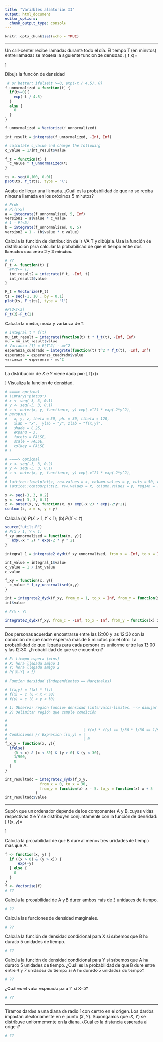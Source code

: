 ```yaml
---
title: "Variables aleatorias II"
output: html_document
editor_options: 
  chunk_output_type: console
---
```


```r
knitr::opts_chunk$set(echo = TRUE)
```

----

Un call-center recibe llamadas durante todo el día. El tiempo T (en minutos)
entre llamadas se modela la siguiente función de densidad.
\[
  f(x)=\begin{cases}
               c \cdot e^{- t/ 4.5}\qquad 0 \leq t < \infty\\
               0 \qquad \text{en otro caso (e.o.c.)}
      \end{cases}
\]

Dibuja la función de densidad.

```r
 # or better: ifelse(t >=0, exp(-t / 4.5), 0) 
f_unnormalized = function(t) {
  if(t>=0){
    exp(-t / 4.5)
  }
  else {
    0
  }
}

f_unnormalized = Vectorize(f_unnormalized)

int_result = integrate(f_unnormalized, -Inf, Inf)

# calculate c_value and change the following
c_value = 1/int_result$value

f_t = function(t) {
  c_value * f_unnormalized(t)
}

ts <- seq(0,100, 0.01)
plot(ts, f_t(ts), type = "l")
```

Acaba de llegar una llamada. ¿Cuál es la probabilidad de que no se reciba
ninguna llamada en los próximos 5 minutos?

```r
# Prob
# P)(T>5)
a = integrate(f_unnormalized, 5, Inf)
version1 = a$value * c_value
# 1 - P(<5)
b = integrate(f_unnormalized, 0, 5)
version2 = 1 - (b$value * c_value)
```


Calcula la función de distribución de la VA T y dibújala. Usa la función de distribución para
calcular la probabilidad de que el tiempo entre dos llamados sea entre 2 y 3
minutos.

```r
# ??
F_t <- function(t) {
  #P(T<= t)
  int_result2 = integrate(f_t, -Inf, t)
  int_result2$value
}

F_t = Vectorize(F_t)
ts = seq(-1, 10 , by = 0.1)
plot(ts, F_t(ts), type = "l")

#P(2<T<3)
F_t(3)-F_t(2)
```


Calcula la media, moda y varianza de T.

```r
# integral t * f(t)
mu_int_result = integrate(function(t) t * f_t(t), -Inf, Inf)
mu = mu_int_result$value
# Varianza [T] = E[T^2] - mu^2
esperanza_cuadrado = integrate(function(t) t^2 * f_t(t), -Inf, Inf)
esperanza = esperanza_cuadrado$value
varianza = esperanza - mu^2
```

---

La distribución de $X$ e $Y$ viene dada por:
 \[
  f(x)=\begin{cases}
              ce^{(-x^2)}e ^{(-2y^2)} \qquad -\infty < x < \infty, -\infty < y< \infty \\
              0 \qquad \text{e.o.c}
      \end{cases}
\]
Visualiza la función de densidad. 

```r
# ====> optional
# library("plot3D")
# x <- seq(-3, 3, 0.1)
# y <- seq(-3, 3, 0.1)
# z <- outer(x, y, function(x, y) exp(-x^2) * exp(-2*y^2))
# persp3D(
#   x, y, z, theta = 50, phi = 30, ltheta = 120,
#   xlab = "x",  ylab = "y", zlab = "f(x,y)",
#   shade = 0.25,
#   expand = 3,
#   facets = FALSE,
#   scale = FALSE,
#   colkey = FALSE
# )
```

```r
# ====> optional
# x <- seq(-3, 3, 0.2)
# y <- seq(-3, 3, 0.1)
# z <- outer(x, y, function(x, y) exp(-x^2) * exp(-2*y^2))
# 
# lattice::levelplot(z, row.values = x, column.values = y, cuts = 50, colorkey=FALSE)
# lattice::contourplot(z, row.values = x, column.values = y, region = TRUE, colorkey=FALSE)
```

```r
x <- seq(-3, 3, 0.2)
y <- seq(-3, 3, 0.1)
z <- outer(x, y, function(x, y) exp(-x^2) * exp(-2*y^2))
contour(z, x = x, y = y)
```


Calcula (a) $P(X > 1, Y < 1)$; (b) $P(X < Y)$

```r
source("utils.R")
# P(X > 1, Y < 1)
f_xy_unnormalised = function(x, y){
   exp(-x ^ 2) * exp(-2 * y ^ 2)
}

integral_1 = integrate2_dydx(f_xy_unnormalised, from_x = -Inf, to_x = Inf, from_y = function(x) -Inf, to_y = function(x) Inf)

int_value = integral_1$value
c_value = 1 / int_value
c_value

f_xy = function(x, y){
  c_value * f_xy_unnormalised(x,y)
}

int = integrate2_dydx(f_xy, from_x = 1, to_x = Inf, from_y = function(x) -Inf, to_y = function(x) 1)
int$value

# P(X < Y)

integrate2_dydx(f_xy, from_x = -Inf, to_x = Inf, from_y = function(x) x, to_y = function(x) Inf)

```

----

Dos personas acuerdan encontrarse entre las 12:00 y las 12:30 con la condición
de que nadie esperará más de 5 minutos por el otro. La probabilidad de que llegada
para cada persona es uniforme entre las 12:00 y las 12:30. ¿Probabilidad de que se
encuentren?

```r
# E: tiempo espera (mins)
# X: hora llegada amigo 1
# Y: hora llegada amigo 2
# P(|X-Y| < 5)

# Funcion densidad (Independientes == Marginales)

# f(x,y) = f(x) * f(y)
# f(x) = c (0 < x < 30)
# f(y) = c (0 < y < 30)

# 1) Observar región funcion densidad (intervalos-limites) --> dibujar
# 2) Delimitar región que cumple condición

#
#                                                                          |0<x<30
#                                   | f(x) * f(y) == 1/30 * 1/30 == 1/900  |
# Condiciones // Expresion f(x,y) = |                                      |0<y<30
#                                   | 0                                     e.o.c
f_x_y = function(x, y){
  ifelse(
    (0 < x) & (x < 30) & (y > 0) & (y < 30), 
    1/900,
    0
  )
}

int_resultado = integrate2_dydx(f_x_y,
                from_x = 0, to_x = 30,
                from_y = function(x) x - 5, to_y = function(x) x + 5
              )
int_resultado$value

```

---- 

Supón que un ordenador depende de los componentes A y B, cuyas vidas respectivas
X e Y se distribuyen conjuntamente con la función de densidad:
\[
  f(x, y)=\begin{cases}
              e^{-y}  \qquad 0 < x < y< \infty \\
              0 \qquad \text{otherwise}
      \end{cases}
\]

Calcula la probabilidad de que B dure al menos tres unidades de tiempo más que A.

```r
f <- function(x, y) {
  if ((x > 0) & (y > x)) {
      exp(-y)
  } else {
    0
  }
}
f <- Vectorize(f)
# ??
```

Calcula la probabilidad de A y B duren ambos más de 2 unidades de tiempo.

```r
# ??
```

Calcula las funciones de densidad marginales.

```r
# ??
```

Calcula la función de densidad condicional para X si sabemos que B ha durado
5 unidades de tiempo.

```r
# ??
```

Calcula la función de densidad condicional para Y si sabemos que A ha durado
5 unidades de tiempo. ¿Cuál es la probabilidad de que B dure entre entre 4
y 7 unidades de tiempo si A ha durado 5 unidades de tiempo?

```r
# ??
```

¿Cuál es el valor esperado para Y si X=5?

```r
# ??
```

----

Tiramos dardos a una diana de radio 1 con centro en el origen. Los dardos impactan
aleatoriamente en el punto $(X, Y)$. Supongamos que $(X, Y)$ se distribuye
uniformemente en la diana. ¿Cuál es la distancia esperada al origen?

```r
# ??
```

